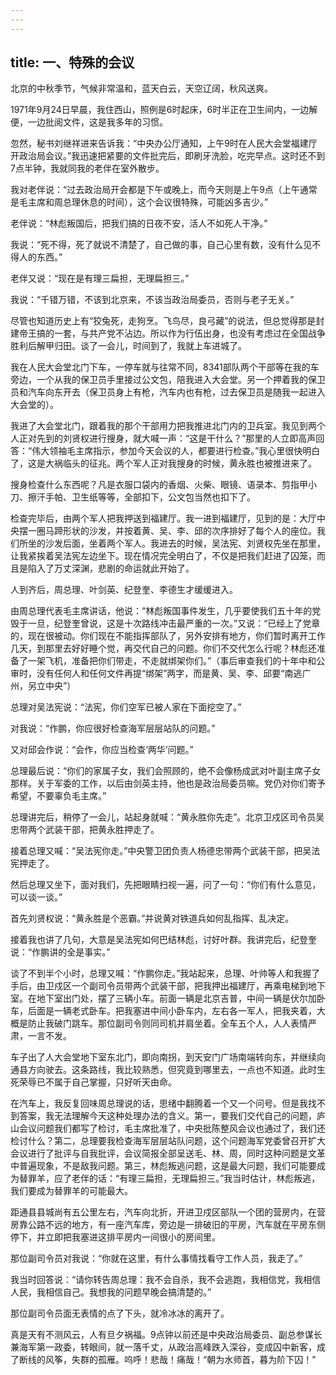 ```yaml
---
---
---
```

title: 一、特殊的会议
---




北京的中秋季节，气候非常温和，蓝天白云，天空辽阔，秋风送爽。

1971年9月24日早晨，我住西山，照例是6时起床，6时半正在卫生间内，一边解便，一边批阅文件，这是我多年的习惯。

忽然，秘书刘继祥进来告诉我：“中央办公厅通知，上午9时在人民大会堂福建厅开政治局会议。”我迅速把紧要的文件批完后，即刷牙洗脸，吃完早点。这时还不到7点半钟，我就同我的老伴在室外散步。

我对老伴说：“过去政治局开会都是下午或晚上，而今天则是上午9点（上午通常是毛主席和周总理休息的时间），这个会议很特殊，可能凶多吉少。”

老伴说：“林彪叛国后，把我们搞的日夜不安，活人不如死人干净。”

我说：“死不得，死了就说不清楚了，自己做的事，自己心里有数，没有什么见不得人的东西。”

老伴又说：“现在是有理三扁担，无理扁担三。”

我说：“千错万错，不该到北京来，不该当政治局委员，否则与老子无关。”

尽管也知道历史上有“狡兔死，走狗烹。飞鸟尽，良弓藏”的说法，但总觉得那是封建帝王搞的一套，与共产党不沾边。所以作为行伍出身，也没有考虑过在全国战争胜利后解甲归田。谈了一会儿，时间到了，我就上车进城了。

我在人民大会堂北门下车，一停车就与往常不同，8341部队两个干部等在我的车旁边，一个从我的保卫员手里接过公文包，陪我进入大会堂。另一个押着我的保卫员和汽车向东开去（保卫员身上有枪，汽车内也有枪，过去保卫员是随我一起进入大会堂的）。

我进了大会堂北门，跟着我的那个干部用力把我推进北门内的卫兵室。我见到两个人正对先到的刘贤权进行搜身，就大喊一声：“这是干什么？”那里的人立即高声回答：“伟大领袖毛主席指示，参加今天会议的人，都要进行检查。”我心里很快明白了，这是大祸临头的征兆。两个军人正对我搜身的时候，黄永胜也被推进来了。

搜身检查什么东西呢？凡是衣服口袋内的香烟、火柴、眼镜、语录本、剪指甲小刀、擦汗手帕、卫生纸等等，全部扣下，公文包当然也扣下了。

检查完毕后，由两个军人把我押送到福建厅。我一进到福建厅，见到的是：大厅中央摆一圈马蹄形状的沙发，并按着黄、吴、李、邱的次序排好了每个人的座位。我们所坐的沙发后面，坐着两个军人。我进去的时候，吴法宪、刘贤权先坐在那里，让我紧挨着吴法宪左边坐下。现在情况完全明白了，不仅是把我们赶进了囚笼，而且是陷入了万丈深渊，悲剧的命运就此开始了。

人到齐后，周总理、叶剑英、纪登奎、李德生才缓缓进入。

由周总理代表毛主席讲话，他说：“林彪叛国事件发生，几乎要使我们五十年的党毁于一旦，纪登奎曾说，这是十次路线冲击最严重的一次。”又说：“已经上了党章的，现在很被动。你们现在不能指挥部队了，另外安排有地方，你们暂时离开工作几天，到那里去好好睡个觉，再交代自己的问题。你们不交代怎么行呢？林彪还准备了一架飞机，准备把你们带走，不走就绑架你们。”（事后审查我们的十年中和公审时，没有任何人和任何文件再提“绑架”两字，而是黄、吴、李、邱要“南逃广州，另立中央”）

总理对吴法宪说：“法宪，你们空军已被人家在下面挖空了。”

对我说：“作鹏，你应很好检查海军层层站队的问题。”

又对邱会作说：“会作，你应当检查‘两华’问题。”

总理最后说：“你们的家属子女，我们会照顾的，绝不会像杨成武对叶副主席子女那样。关于军委的工作，以后由剑英主持，他也是政治局委员嘛。党仍对你们寄予希望，不要辜负毛主席。”

总理讲完后，稍停了一会儿，站起身就喊：“黄永胜你先走”。北京卫戍区司令员吴忠带两个武装干部，把黄永胜押走了。

接着总理又喊：“吴法宪你走。”中央警卫团负责人杨德忠带两个武装干部，把吴法宪押走了。

然后总理又坐下，面对我们，先把眼睛扫视一遍，问了一句：“你们有什么意见，可以谈一谈。”

首先刘贤权说：“黄永胜是个恶霸。”并说黄对铁道兵如何乱指挥、乱决定。

接着我也讲了几句，大意是吴法宪如何巴结林彪，讨好叶群。我讲完后，纪登奎说：“作鹏讲的全是事实。”

谈了不到半个小时，总理又喊：“作鹏你走。”我站起来，总理、叶帅等人和我握了手后，由卫戍区一个副司令员带两个武装干部，把我押出福建厅，再乘电梯到地下室。在地下室出门处，摆了三辆小车。前面一辆是北京吉普，中间一辆是伏尔加卧车，后面是一辆老式卧车。把我塞进中间小卧车内，左右各一军人，把我夹着，大概是防止我破门跳车。那位副司令则同司机并肩坐着。全车五个人，人人表情严肃，一言不发。

车子出了人大会堂地下室东北门，即向南拐，到天安门广场南端转向东，并继续向通县方向驶去。这条路线，我比较熟悉，但究竟到哪里去，一点也不知道。此时生死荣辱已不属于自己掌握，只好听天由命。

在汽车上，我反复回味周总理说的话，思绪中翻腾着一个又一个问号。但是我找不到答案，我无法理解今天这种处理办法的含义。第一，要我们交代自己的问题，庐山会议问题我们都写了检讨，毛主席批准了，中央批陈整风会议也通过了，我们还检讨什么？第二，总理要我检查海军层层站队问题，这个问题海军党委曾召开扩大会议进行了批评与自我批评，会议简报全部呈送毛、林、周，同时这种问题是文革中普遍现象，不是敌我问题。第三，林彪叛逃问题，这是最大问题，我们可能要成为替罪羊，应了老伴的话：“有理三扁担，无理扁担三。”我当时估计，林彪叛逃，我们要成为替罪羊的可能最大。

距通县县城尚有五公里左右，汽车向北折，开进卫戍区部队一个团的营房内，在营房靠公路不远的地方，有一座汽车库，旁边是一排破旧的平房，汽车就在平房东侧停下，并立即把我塞进这排平房内一间很小的房间里。

那位副司令员对我说：“你就在这里，有什么事情找看守工作人员，我走了。”

我当时回答说：“请你转告周总理：我不会自杀，我不会逃跑，我相信党，我相信人民，我相信自己。我想我的问题早晚会搞清楚的。”

那位副司令员面无表情的点了下头，就冷冰冰的离开了。

真是天有不测风云，人有旦夕祸福。9点钟以前还是中央政治局委员、副总参谋长兼海军第一政委，转眼间，就一落千丈，从政治高峰跌入深谷，变成囚中新客，成了断线的风筝，失群的孤雁。呜呼！悲哉！痛哉！“朝为水师首，暮为阶下囚！”